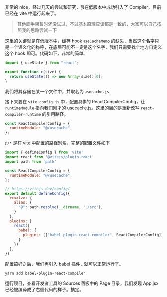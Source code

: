 非常的 nice，经过几天的尝试和研究，我在低版本中成功引入了 Compiler，目前已经在 vite 中运行起来了。

> 其他脚手架暂时还没试过，不过基本原理应该都是一致的，大家可以自己按照我的思路尝试一下

这里的关键就是在低版本中，缓存 hook `useCacheMemo` 的缺失，当然这个名字只是一个语义化的称呼，在底层可能不一定是这个名字，我们只需要找个地方自定义这个 hook 即可。代码如下，非常的简单。

```javascript
import { useState } from "react";

export function c(size) {
  return useState(() => new Array(size))[0];
}
```

我们将其存储在某一个文件中，并取名为 `usecache.js`

接下来要在 `vite.config.js` 中，配置具体的 ReactCompilerConfig，让 `runtimeModule` 指向我们刚才的 usecache.js。这里的目的是重新改写 `react-compiler-runtime` 的引用路径。

```javascript
const ReactCompilerConfig = {
  runtimeModule: "@/usecache",
};
```

`@/*` 是在 vite 中配置的路径别名，完整的配置文件如下

```javascript
import { defineConfig } from 'vite'
import react from '@vitejs/plugin-react'
import path from 'path'

const ReactCompilerConfig = {
  runtimeModule: "@/usecache",
};

// https://vitejs.dev/config/
export default defineConfig({
  resolve: {
    alias: {
      "@": path.resolve(__dirname, "./src"),
    }
  },
  plugins: [
    react({
      babel: {
        plugins: [["babel-plugin-react-compiler", ReactCompilerConfig]],
      }
    })
  ],
})
```


配置搞好之后，我们再引入 babel 插件，就可以正常运行了。

```bash
yarn add babel-plugin-react-compiler
```

运行项目，查看开发者工具的 Sources 面板中的 Page 目录，我们发现 App.jsx 已经被编译成了右侧代码的样子。搞定。
